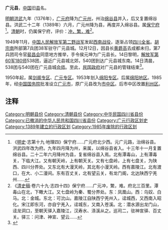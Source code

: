 '''广元县'''，[[中国|中国]]旧[[县|县]]名。

[[明朝|明朝]][[洪武|洪武]]九年（1376年），[[广元府|广元府]]降为[[广元州|广元州]]，州治[[绵谷县|绵谷县]]并入，后又复置绵谷县。洪武二十二年（1389年）六月，广元州降为县，再度并入绵谷县。属[[保宁府|保宁府]]<ref>《[[明史|明史]]·志第十九·地理四》保宁府......广元府北少西。元广元路，治绵谷县。洪武四年改为府。九年四月降为州，来属，以绵谷县省入。十三年十一月复置绵谷县。二十二年六月降州为县，复省绵谷县入焉。北有潭毒山，上有潭毒关，下临大江。又有朝天岭，上有朝天关。又有七盘岭，上有七盘关，为陕西、四川分界处。又东北有大漫天岭，其北有小漫天岭。西有嘉陵江。北有渡口，在大、小二漫间。东有百丈关，北有望云关，有龙门阁，北达陕西宁羌州......</ref>。[[清朝|清朝]]时，仍属保宁府，评价：[[衝繁疲難|冲，繁，难]]<ref>《[[清史稿|清史稿]]·卷六十九·志四十四》保宁府......广元冲，繁，难。府北三百里。潭毒山在北，下瞰大江。又七盘岭为秦、蜀分界处。东：凤凰山。西：乌奴、白马。北：金城。东北：可沇山。嘉陵江自陕西宁羌州入，迳城西，又西南入昭化。宋江即东河，亦自宁羌入，迳城东，又南入苍溪。北：潜水源出龙门山，迳龙洞口，至朝天驿入嘉陵江，汉寿水、涤溪从之。巡司二，驻神宣驿、百丈关。驿三：问津、神宣、望云......</ref>。

1949年11月，[[中国人民解放军第二野战军|中国人民解放军第二野战军]]发起[[西南战役|西南战役]]，逐渐占领[[四川省_(中華民國)|四川全省]]。[[胡宗南|胡宗南]]所部第7兵团38军驻守广元县城。12月12日，因县长[[黄爵高|黄爵高]]去成都未归，第7兵团司令官[[裴昌会|裴昌会]]同意地方推举，手令侯元坤为广元县长。14日黎明，[[中国人民解放军第60军|解放军第60军]][[中国人民解放军第180师|180师]]538团，逼近广元县城北郊，540团到达广元县城东南。14日清晨，538团与540团在广元县城[[会师|会师]]。至此，[[中華民國政府|民国政府]]对广元县的管辖结束<ref>{{Cite web |url=http://www.wccdaily.com.cn/epaper/hxdsb/html/2009-07/22/content_76252.htm |title=贺龙入川第一仗 午夜破敌解放广元城 |accessdate=2015-09-03 |author= |date=2009-07-22 |work= |publisher=华西都市报电子报 |language=Zh-hans |deadurl=yes |archiveurl=https://web.archive.org/web/20160305010027/http://www.wccdaily.com.cn/epaper/hxdsb/html/2009-07/22/content_76252.htm |archivedate=2016-03-05 }}</ref>。

1950年起，属[[剑阁专区|剑阁专区]]、[[广元专区|广元专区]]。1953年划入[[绵阳专区|绵阳专区]]。后属[[绵阳地区|绵阳地区]]。1985年，经[[中华人民共和国国务院|中国国务院]]批准设立[[广元市|广元市]]，原广元县改为[[市中区|市中区]]。后市中区改置[[利州区|利州区]]。

== 注释 ==
{{Reflist|2}}
{{中華民國四川省行政區劃}}
{{DEFAULTSORT:G}}
[[Category:明朝县份|Category:明朝县份]]
[[Category:清朝县份|Category:清朝县份]]
[[Category:中华民国四川省县份|Category:中华民国四川省县份]]
[[Category:已撤消的中华人民共和国四川省县份|Category:已撤消的中华人民共和国四川省县份]]
[[Category:广元行政区划史|Category:广元行政区划史]]
[[Category:1389年建立的行政区划|Category:1389年建立的行政区划]]
[[Category:1985年废除的行政区划|Category:1985年废除的行政区划]]